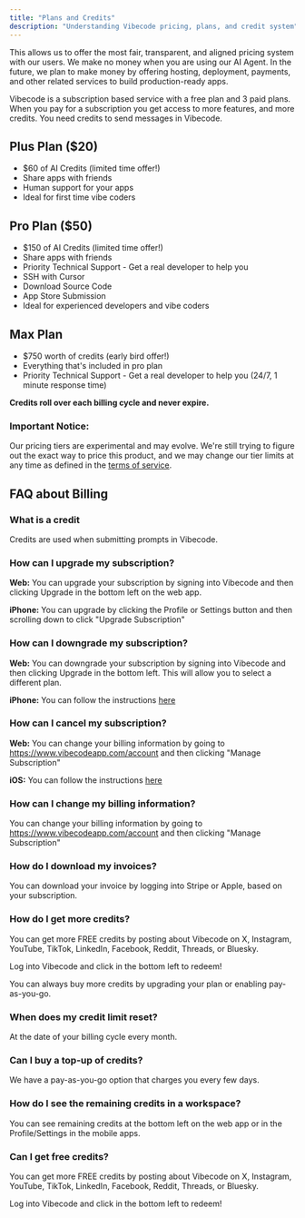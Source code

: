 ```yaml
---
title: "Plans and Credits"
description: "Understanding Vibecode pricing, plans, and credit system"
---
```


This allows us to offer the most fair, transparent, and aligned pricing system with our users. We make no money when you are using our AI Agent. In the future, we plan to make money by offering hosting, deployment, payments, and other related services to build production-ready apps.

Vibecode is a subscription based service with a free plan and 3 paid plans. When you pay for a subscription you get access to more features, and more credits. You need credits to send messages in Vibecode.

## Plus Plan ($20)
- $60 of AI Credits (limited time offer!)
- Share apps with friends
- Human support for your apps
- Ideal for first time vibe coders

## Pro Plan ($50)
- $150 of AI Credits (limited time offer!)
- Share apps with friends
- Priority Technical Support - Get a real developer to help you
- SSH with Cursor
- Download Source Code
- App Store Submission
- Ideal for experienced developers and vibe coders

## Max Plan
- $750 worth of credits (early bird offer!)
- Everything that's included in pro plan
- Priority Technical Support - Get a real developer to help you (24/7, 1 minute response time)

**Credits roll over each billing cycle and never expire.**

### Important Notice:
Our pricing tiers are experimental and may evolve. We're still trying to figure out the exact way to price this product, and we may change our tier limits at any time as defined in the [terms of service](https://www.vibecodeapp.com/terms).

## FAQ about Billing 

### What is a credit
Credits are used when submitting prompts in Vibecode.

### How can I upgrade my subscription?
**Web:** You can upgrade your subscription by signing into Vibecode and then clicking Upgrade in the bottom left on the web app.

**iPhone:** You can upgrade by clicking the Profile or Settings button and then scrolling down to click "Upgrade Subscription"

### How can I downgrade my subscription?
**Web:** You can downgrade your subscription by signing into Vibecode and then clicking Upgrade in the bottom left. This will allow you to select a different plan.

**iPhone:** You can follow the instructions [here](https://support.apple.com/en-us/118448)

### How can I cancel my subscription?
**Web:** You can change your billing information by going to https://www.vibecodeapp.com/account and then clicking "Manage Subscription"

**iOS:** You can follow the instructions [here](https://support.apple.com/guide/iphone/view-or-cancel-subscriptions-iph4e3e7324f/ios)

### How can I change my billing information?
You can change your billing information by going to https://www.vibecodeapp.com/account and then clicking "Manage Subscription"

### How do I download my invoices?
You can download your invoice by logging into Stripe or Apple, based on your subscription.

### How do I get more credits?
You can get more FREE credits by posting about Vibecode on X, Instagram, YouTube, TikTok, LinkedIn, Facebook, Reddit, Threads, or Bluesky.

Log into Vibecode and click in the bottom left to redeem!

You can always buy more credits by upgrading your plan or enabling pay-as-you-go.

### When does my credit limit reset?
At the date of your billing cycle every month.

### Can I buy a top-up of credits?
We have a pay-as-you-go option that charges you every few days.

### How do I see the remaining credits in a workspace?
You can see remaining credits at the bottom left on the web app or in the Profile/Settings in the mobile apps.

### Can I get free credits?
You can get more FREE credits by posting about Vibecode on X, Instagram, YouTube, TikTok, LinkedIn, Facebook, Reddit, Threads, or Bluesky.

Log into Vibecode and click in the bottom left to redeem!